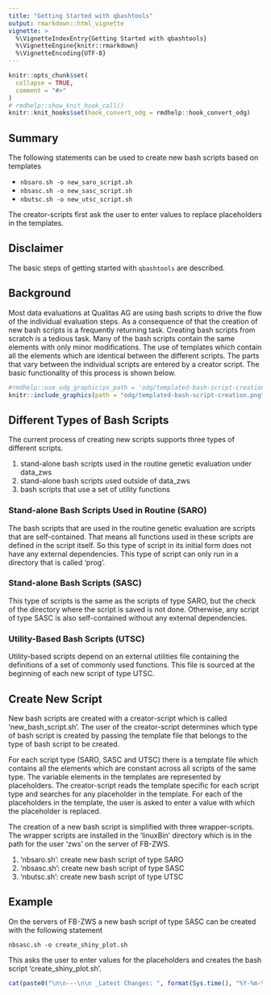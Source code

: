 ```yaml
---
title: "Getting Started with qbashtools"
output: rmarkdown::html_vignette
vignette: >
  %\VignetteIndexEntry{Getting Started with qbashtools}
  %\VignetteEngine{knitr::rmarkdown}
  %\VignetteEncoding{UTF-8}
---
```


```r
knitr::opts_chunk$set(
  collapse = TRUE,
  comment = "#>"
)
# rmdhelp::show_knit_hook_call()
knitr::knit_hooks$set(hook_convert_odg = rmdhelp::hook_convert_odg)
```


## Summary
The following statements can be used to create new bash scripts based on templates

* `nbsaro.sh -o new_saro_script.sh`
* `nbsasc.sh -o new_sasc_script.sh`
* `nbutsc.sh -o new_utsc_script.sh`

The creator-scripts first ask the user to enter values to replace placeholders in the templates.


## Disclaimer
The basic steps of getting started with `qbashtools` are described.


## Background
Most data evaluations at Qualitas AG are using bash scripts to drive the flow of the individual evaluation steps. As a consequence of that the creation of new bash scripts is a frequently returning task. Creating bash scripts from scratch is a tedious task. Many of the bash scripts contain the same elements with only minor modifications. The use of templates which contain all the elements which are identical between the different scripts. The parts that vary between the individual scripts are entered by a creator script. The basic functionality of this process is shown below.

```r
#rmdhelp::use_odg_graphic(ps_path = 'odg/templated-bash-script-creation.odg')
knitr::include_graphics(path = "odg/templated-bash-script-creation.png")
```
 

## Different Types of Bash Scripts
The current process of creating new scripts supports three types of different scripts.

1. stand-alone bash scripts used in the routine genetic evaluation under data_zws
2. stand-alone bash scripts used outside of data_zws
3. bash scripts that use a set of utility functions


### Stand-alone Bash Scripts Used in Routine (SARO)
The bash scripts that are used in the routine genetic evaluation are scripts that are self-contained. That means all functions used in these scripts are defined in the script itself. So this type of script in its initial form does not have any external dependencies. This type of script can only run in a directory that is called 'prog'. 


### Stand-alone Bash Scripts (SASC)
This type of scripts is the same as the scripts of type SARO, but the check of the directory where the script is saved is not done. Otherwise, any script of type SASC is also self-contained without any external dependencies.


### Utility-Based Bash Scripts (UTSC)
Utility-based scripts depend on an external utilities file containing the definitions of a set of commonly used functions. This file is sourced at the beginning of each new script of type UTSC.  


## Create New Script
New bash scripts are created with a creator-script which is called 'new_bash_script.sh'. The user of the creator-script determines which type of bash script is created by passing the template file that belongs to the type of bash script to be created. 

For each script type (SARO, SASC and UTSC) there is a template file which contains all the elements which are constant across all scripts of the same type. The variable elements in the templates are represented by placeholders. The creator-script reads the template specific for each script type and searches for any placeholder in the template. For each of the placeholders in the template, the user is asked to enter a value with which the placeholder is replaced. 

The creation of a new bash script is simplified with three wrapper-scripts. The wrapper scripts are installed in the 'linuxBin' directory which is in the path for the user 'zws' on the server of FB-ZWS.

1. 'nbsaro.sh': create new bash script of type SARO
2. 'nbsasc.sh': create new bash script of type SASC
3. 'nbutsc.sh': create new bash script of type UTSC


## Example
On the servers of FB-ZWS a new bash script of type SASC can be created with the following statement

```
nbsasc.sh -o create_shiny_plot.sh
```

This asks the user to enter values for the placeholders and creates the bash script 'create_shiny_plot.sh'. 

```r
cat(paste0("\n\n---\n\n _Latest Changes: ", format(Sys.time(), "%Y-%m-%d %H:%M:%S"), " (", Sys.info()[["user"]], ")", collapse = ''), "\n")
```



